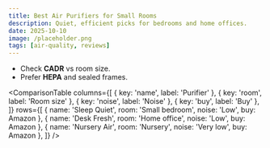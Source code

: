```yaml
---
title: Best Air Purifiers for Small Rooms
description: Quiet, efficient picks for bedrooms and home offices.
date: 2025-10-10
image: /placeholder.png
tags: [air-quality, reviews]
---
```


- Check **CADR** vs room size.
- Prefer **HEPA** and sealed frames.

<ComparisonTable
  columns={[
    { key: 'name', label: 'Purifier' },
    { key: 'room', label: 'Room size' },
    { key: 'noise', label: 'Noise' },
    { key: 'buy', label: 'Buy' },
  ]}
  rows={[
    { name: 'Sleep Quiet', room: 'Small bedroom', noise: 'Low', buy: <AmazonLink asin="B07PGL2N7J">Amazon</AmazonLink> },
    { name: 'Desk Fresh', room: 'Home office', noise: 'Low', buy: <AmazonLink asin="B07PGL2N7J">Amazon</AmazonLink> },
    { name: 'Nursery Air', room: 'Nursery', noise: 'Very low', buy: <AmazonLink asin="B07PGL2N7J">Amazon</AmazonLink> },
  ]}
/>
